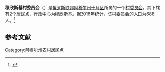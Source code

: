 {{Infobox Settlement
| official_name = 穆欣斯基村委员会
| native_name = Мухинский сельсовет
| settlement_type = [[村委员会|村委员会]]
| subdivision_type = [[国家|国家]]
| subdivision_type1 = [[俄罗斯行政区划|州]]
| subdivision_type2 = [[区_(苏联)|区]]
| subdivision_name = {{RUS}}
| subdivision_name1 = [[阿穆尔州|阿穆尔州]]
| subdivision_name2 = [[十月区|十月区]]
| seat_type = 行政中心
| seat = 穆欣斯基
| population_as_of=2016
| population_footnotes = <ref name=amurstat />
| population_total = 688
| coordinates_display = inline,title
| latd = 50 | latm = 15 | lats = 31 | latNS = N
| longd = 128 | longm = 40 | longs = 50 | longEW = E
| timezone = [[雅库茨克时间|MSK+6]]
| utc_offset = +9
| blank_name = [[俄罗斯市政土地区划代码|OKTMO编码]]
| blank_info = [http://classif.spb.ru/classificators/view/tma.php?st=A&kr=1&kod=10638416 10638416]
}}
'''穆欣斯基村委员会'''（{{lang-ru|Мухинский сельсовет}}）是[[俄罗斯联邦|俄罗斯联邦]][[阿穆尔州|阿穆尔州]][[十月区|十月区]]所属的一个[[村委员会|村委员会]]。其下辖有2个[[居民点|居民点]]，行政中心为穆欣斯基。据2016年统计，该村委员会的人口为688人。<ref name=amurstat>{{cite web |url=http://amurstat.gks.ru/wps/wcm/connect/rosstat_ts/amurstat/resources/d600c10043769f3eb9effbdd898fc419/07_1_4.htm |title=Оценка численности населения по городским округам, муниципальным районам, городским и сельским поселениям Амурской области на 1 января 2016 года |language=ru |accessdate=2016-04-21 |archiveurl=https://www.webcitation.org/6gvsqa6qi?url=http://amurstat.gks.ru/wps/wcm/connect/rosstat_ts/amurstat/resources/d600c10043769f3eb9effbdd898fc419/07_1_4.htm |archivedate=2016-04-21 |deadurl=yes }}</ref>

== 参考文献 ==
{{reflist}}

{{Russia-stub}}

[[Category:阿穆尔州农村居民点|Category:阿穆尔州农村居民点]]